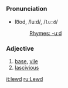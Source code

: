 =={{en}}==
=== Pronunciation ===
*lo͞od, /luːd/, /<tt>lu:d</tt>/
*:[[Rhymes:English:-uːd|Rhymes: -uːd]]

===Adjective===
# [[base]], [[vile]]
# [[lascivious]]

[[it:lewd]]
[[ru:Lewd]]